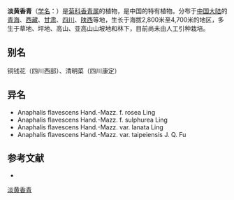 {{Speciesbox
| name = 淡黄香青
| status = 
| status_system = 
| image =
| genus = Anaphalis
| species = flavescens
| authority = Hand.-Mazz.
| subdivision_ranks =[[变种|变种]]
| subdivision =
* 淡黄香青 ''A. f.'' var. ''flavescens''
* [[淡黄香青棉毛|淡黄香青棉毛]] ''A. f.'' var. ''lanata''
}}

'''淡黄香青'''（[[学名|学名]]：{{lang|la|''Anaphalis flavescens''}}）是[[菊科|菊科]][[香青属|香青属]]的植物，是中国的特有植物。分布于[[中国大陆|中国大陆]]的[[青海|青海]]、[[西藏|西藏]]、[[甘肃|甘肃]]、[[四川|四川]]、[[陕西|陕西]]等地，生长于海拔2,800米至4,700米的地区，多生于草地、坪地、高山、亚高山山坡地和林下，目前尚未由人工引种栽培。

== 别名 ==
铜钱花（四川西部）、清明菜（四川康定）

== 异名 ==
* Anaphalis flavescens Hand.-Mazz. f. rosea Ling
* Anaphalis flavescens Hand.-Mazz. f. sulphurea Ling
* Anaphalis flavescens Hand.-Mazz. var. lanata Ling
* Anaphalis flavescens Hand.-Mazz. var. taipeiensis J. Q. Fu

== 参考文献 ==
<div class="references-small">
* {{cite web| url =http://www.bioinfo.cn/db05/KmzwSpecies.php?action=view&id=3443| title =淡黄香青（原变种）| work =《中国高等植物数据库全库》| publisher =中国科学院微生物研究所| author =昆明植物研究所| accessdate =2009-02-24| deadurl =yes| archiveurl =https://web.archive.org/web/20160305044029/http://www.bioinfo.cn/db05/KmzwSpecies.php?action=view&id=3443| archivedate =2016-03-05}}
</div>
{{Taxonbar|from=Q11152524}}

[[Category:香青属|淡黄香青]]


{{植物小作品}}